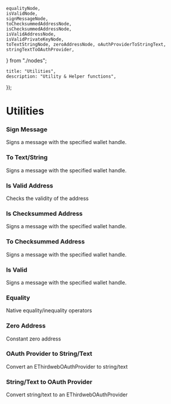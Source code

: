 	equalityNode,
	isValidNode,
	signMessageNode,
	toChecksummedAddressNode,
	isChecksummedAddressNode,
	isValidAddressNode,
	isValidPrivateKeyNode,
	toTextStringNode, zeroAddressNode, oAuthProviderToStringText, stringTextToOAuthProvider,
} from "./nodes";

    title: "Utilities",
    description: "Utility & Helper functions",
});

# Utilities

### Sign Message
Signs a message with the specified wallet handle.
<Blueprint code={signMessageNode} className='w-full h-48' />

### To Text/String
Signs a message with the specified wallet handle.
<Blueprint code={toTextStringNode} className='w-full h-40' />

### Is Valid Address
Checks the validity of the address
<Blueprint code={isValidAddressNode} className='w-full h-32' />

### Is Checksummed Address
Signs a message with the specified wallet handle.
<Blueprint code={isChecksummedAddressNode} className='w-full h-32' />

### To Checksummed Address
Signs a message with the specified wallet handle.
<Blueprint code={toChecksummedAddressNode} className='w-full h-32' />

### Is Valid
Signs a message with the specified wallet handle.
<Blueprint code={isValidNode} className='w-full h-48' />

### Equality
Native equality/inequality operators
<Blueprint code={equalityNode} className='w-full h-60' />

### Zero Address
Constant zero address
<Blueprint code={zeroAddressNode} className='w-full h-28' />

### OAuth Provider to String/Text
Convert an EThirdwebOAuthProvider to string/text
<Blueprint code={oAuthProviderToStringText} className="w-full h-32" />

### String/Text to OAuth Provider
Convert string/text to an EThirdwebOAuthProvider
<Blueprint code={stringTextToOAuthProvider} className="w-full h-32" />
